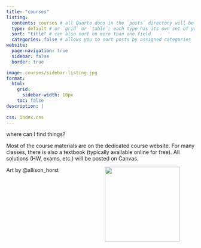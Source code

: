 ```yaml
---
title: "courses"
listing: 
  contents: courses # all Quarto docs in the `posts` directory will be included on your listing page
  type: default # or `grid` or `table`; each type has its own set of yaml options to include
  sort: "title" # can also sort on more than one field
  categories: false # allows you to sort posts by assigned categories 
website:
  page-navigation: true
  sidebar: false
  border: true

image: courses/sidebar-listing.jpg
format:
  html: 
    grid: 
      sidebar-width: 10px
    toc: false
description: |
  
css: index.css
---
```



::: h1
where can I find things?
:::

::: {.grid}

::: {.g-col-8}

Most of the course materials are on the dedicated course website. For many classes, there is also a textbook (typically available online for free). All solutions (HW, exams, etc.) will be posted on Canvas.
:::

::: {.g-col-4}
<figure>
<img src="courses/sidebar-listing.jpg" align="right" width="200">
</figure>
Art by @allison_horst
:::


```{=html}
<style>

#hero-banner {
  padding-top: 35px;
  background-color: #FAF9F0;
}
</style>
```

:::